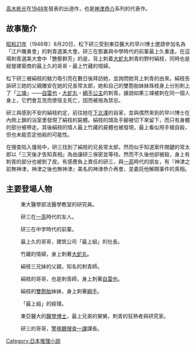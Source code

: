 {{Multiple issues|
{{Copy edit|time=2020-06-22T08:49:00+00:00}}
{{Unreferenced|time=2020-06-22T08:49:00+00:00}}
}}
[[高木彬光|高木彬光]]在[[1948年|1948年]]發表的出道作，也是[[神津恭介|神津恭介]]系列的代表作。

== 故事簡介 ==
[[昭和21年|昭和21年]]（1946年）8月20日，松下研三受到東亞醫大的早川博士邀請參加名為「江戶雕勇會」的刺青選美大會。研三在那裏與中學時代的前輩最上久重逢。在這場刺青選美大會中「艷壓群芳」的是，背上刺着[[大蛇丸|大蛇丸]]刺青的野村絹枝，同時也是經營建築商的最上久的哥哥・最上竹藏的情婦。

松下研三被絹枝的魅力吸引而在數日後拜訪她，並詢問她背上刺青的由來。絹枝告訴研三她的父親雕安在她的兄長常太郎，她和自己的雙胞胎妹妹珠枝身上分別刺上了「[[三難困境|三竦]]」——[[自来也|自雷也]]・[[大蛇丸|大蛇丸]]・[[綱手|綱手公主]]的刺青。據說如果三竦被刺在同一個人身上，它們會互克而使宿主死亡，因而被視為禁忌。

研三與感到不安的絹枝約定，前往她在[[下北澤|下北澤]]的自家，並與偶然來到的早川博士在內側上鎖的浴室里發現了絹枝的屍體。絹枝的頭及手腳被切下來留下，而只有身體的部分被帶走。其後絹枝的情人最上竹藏的屍體也被發現，最上看似用手槍自殺，但也未能否定他殺的可能性。

在搜查陷入僵局中，研三找到了絹枝的兄長常太郎，然而似乎知道案件關鍵的常太郎以「三天後才告知真相」為由讓研三保密並等待。然而不久後他卻被殺，身上有刺青的部分也被剝了皮。有感應負上責任的研三，與[[舊制第一高等學校|一高]]時代的朋友，有『神津之前無神津，神津之後也無神津』美名的神津恭介再會，並委託他解開事件的真相。

== 主要登場人物 ==
; {{nihongo|松下 研三|{{ruby|松下|まつした}} {{ruby|研三|けんぞう}}|Matsushita Genzou}}
: 東大醫學部法醫學教室的研究員。

; {{nihongo|[[神津恭介|神津 恭介]]|{{ruby|神津|かみづ}} {{ruby|恭介|きょうすけ}}|Kamizu Kyousuke}}
: 研三在[[舊制第一高等學校|一高]]時代的友人。 <!--一高時代に[[整数論|整数論]]の大論文を書き上げた天才。-->

; {{nihongo|最上 久|{{ruby|最上|もがみ}} {{ruby|久|ひさし}}|Mogami Hisashi}}
: 研三在中学時代的前輩。

; {{nihongo|最上 竹藏|{{ruby|最上|もがみ}} {{ruby|竹蔵|たけぞう}}|Mogami Takezou}}
: 最上久的哥哥，建筑公司「最上組」的社長。

; {{nihongo|野村 絹枝|{{ruby|野村|のむら}} {{ruby|絹枝|きぬえ}}|Nomura Kinue}}
: 竹藏的情婦，身上刺著[[大蛇丸|大蛇丸]]。

; {{nihongo|雕安|{{ruby|彫安|ほりやす}}|Horiyasu}}
: 絹枝三兄妹的父親，知名的刺青師。

; {{nihongo|野村 常太郎|{{ruby|野村|のむら}} {{ruby|常太郎|つねたろう}}|Nomura Tsunetarou}}
: 絹枝的哥哥，也是刺青師，身上刺著[[自來也|自雷也]]。

; {{nihongo|野村 珠枝|{{ruby|野村|のむら}} {{ruby|珠枝|たまえ}}|Nomura Tamae}}
: 絹枝的[[雙胞胎|雙胞胎]]妹妹，身上刺著[[綱手|綱手]]。

; {{nihongo|稻澤 義雄|{{ruby|稲沢|いなざわ}} {{ruby|義雄|よしお}}|Inazawa Yoshio}}
: 「最上組」的經理。

;{{nihongo|早川 平四郎|{{ruby|早川|はやかわ}} {{ruby|平四郎|へいしろう}}|Hayakawa Heishirou}}
: 東亞醫大的[[醫學博士|醫學博士]]，最上兄弟的舅舅，刺青的狂熱者與研究家。

; {{nihongo|松下 英一郎|{{ruby|松下|まつした}} {{ruby|英一郎|えいいちろう}}|Matsushita Eiichirou}}
: 研三的哥哥，[[警視廳|警視廳]][[警視廳#刑事部_Criminal_Investigation_Bureau|搜査一課]]課長。

[[Category:日本推理小說|Category:日本推理小說]]